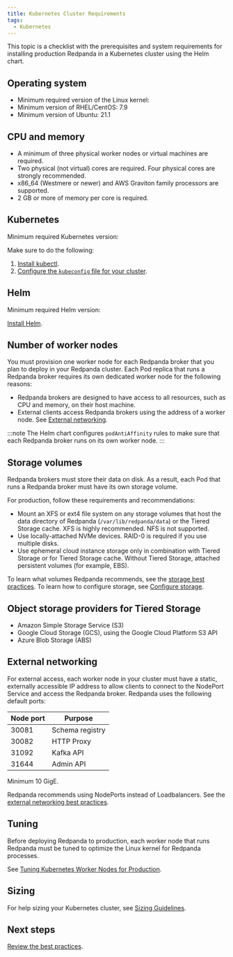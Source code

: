 ```yaml
---
title: Kubernetes Cluster Requirements
tags:
  - Kubernetes
---
```


<head>
    <meta name="title" content="Kubernetes Cluster Requirements for Redpanda in Production | Redpanda Docs"/>
    <meta name="description" content="A list of requirements for provisioning Kubernetes clusters and worker nodes for running Redpanda in production."/>
    <link rel="canonical" href="https://docs.redpanda.com/docs/deploy/deployment-option/self-hosted/kubernetes/kubernetes-cluster-requirements/" />
</head>


This topic is a checklist with the prerequisites and system requirements for installing production Redpanda in a Kubernetes cluster using the Helm chart.

## Operating system

- Minimum required version of the Linux kernel: <Versions name="linux-kernel"/>
- Minimum version of RHEL/CentOS: 7.9
- Minimum version of Ubuntu: 21.1

## CPU and memory

  - A minimum of three physical worker nodes or virtual machines are required. 
  - Two physical (not virtual) cores are required. Four physical cores are strongly recommended.
  - x86_64 (Westmere or newer) and AWS Graviton family processors are supported.
  - 2 GB or more of memory per core is required.

## Kubernetes

Minimum required Kubernetes version: <Versions name="kubernetes"/>

Make sure to do the following:

1. [Install kubectl](https://kubernetes.io/docs/tasks/tools/).
1. [Configure the `kubeconfig` file for your cluster](https://kubernetes.io/docs/concepts/configuration/organize-cluster-access-kubeconfig/).

## Helm

Minimum required Helm version: <Versions name="helm"/>

[Install Helm](https://helm.sh/docs/intro/install/).

## Number of worker nodes

You must provision one worker node for each Redpanda broker that you plan to deploy in your Redpanda cluster. Each Pod replica that runs a Redpanda broker requires its own dedicated worker node for the following reasons:

- Redpanda brokers are designed to have access to all resources, such as CPU and memory, on their host machine.
- External clients access Redpanda brokers using the address of a worker node. See [External networking](#external-networking).

:::note
The Helm chart configures `podAntiAffinity` rules to make sure that each Redpanda broker runs on its own worker node.
:::

## Storage volumes

Redpanda brokers must store their data on disk. As a result, each Pod that runs a Redpanda broker must have its own storage volume.

For production, follow these requirements and recommendations:

- Mount an XFS or ext4 file system on any storage volumes that host the data directory of Redpanda (`/var/lib/redpanda/data`) or the Tiered Storage cache. XFS is highly recommended. NFS is not supported.
- Use locally-attached NVMe devices. RAID-0 is required if you use multiple disks.
- Use ephemeral cloud instance storage only in combination with Tiered Storage or for Tiered Storage cache. Without Tiered Storage, attached persistent volumes (for example, EBS).

To learn what volumes Redpanda recommends, see the [storage best practices](../kubernetes-best-practices#storage).
To learn how to configure storage, see [Configure storage](../../../../../manage/kubernetes/configure-storage).

## Object storage providers for Tiered Storage

- Amazon Simple Storage Service (S3)
- Google Cloud Storage (GCS), using the Google Cloud Platform S3 API
- Azure Blob Storage (ABS)

## External networking

For external access, each worker node in your cluster must have a static, externally accessible IP address to allow clients to connect to the NodePort Service and access the Redpanda broker.
Redpanda uses the following default ports:

| Node port | Purpose |
|---|---|
| 30081 | Schema registry |
| 30082 | HTTP Proxy |
| 31092 | Kafka API |
| 31644 | Admin API |

Minimum 10 GigE.

Redpanda recommends using NodePorts instead of Loadbalancers. See the [external networking best practices](../kubernetes-best-practices#external-networking).

## Tuning

Before deploying Redpanda to production, each worker node that runs Redpanda must be tuned to optimize the Linux kernel for Redpanda processes.

See [Tuning Kubernetes Worker Nodes for Production](../kubernetes-tune-workers).

## Sizing

For help sizing your Kubernetes cluster, see [Sizing Guidelines](../../manual/sizing).

## Next steps

[Review the best practices](../kubernetes-best-practices).


